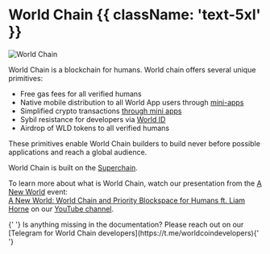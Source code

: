 
# World Chain {{ className: 'text-5xl' }}

![World Chain](/images/docs/worldchain-cover.png)

World Chain is a blockchain for humans. World chain offers several unique primitives:

-   Free gas fees for all verified humans
-   Native mobile distribution to all World App users through [mini-apps](/mini-apps)
-   Simplified crypto transactions [through mini apps](/mini-apps/commands/verify)
-   Sybil resistance for developers via [World ID](/world-id)
-   Airdrop of WLD tokens to all verified humans

These primitives enable World Chain builders to build never before possible applications and reach a global audience.

World Chain is built on the [Superchain](https://docs.optimism.io/superchain/superchain-explainer).

To learn more about what is World Chain, watch our presentation from the [A New World](https://www.youtube.com/watch?v=_RWvsCZ17x8&ab_channel=World) event: <br />
[A New World: World Chain and Priority Blockspace for Humans ft. Liam Horne](https://www.youtube.com/watch?v=NSxyKsSwjsc&ab_channel=World) on our [YouTube channel](https://www.youtube.com/@worldnetworkofficial).

<Note>
	{' '}
	Is anything missing in the documentation? Please reach out on our [Telegram for World Chain developers](https://t.me/worldcoindevelopers){' '}
</Note>
